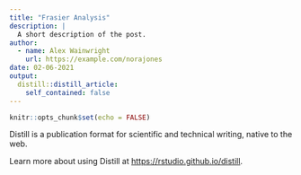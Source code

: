 ```yaml
---
title: "Frasier Analysis"
description: |
  A short description of the post.
author:
  - name: Alex Wainwright
    url: https://example.com/norajones
date: 02-06-2021
output:
  distill::distill_article:
    self_contained: false
---
```



```r
knitr::opts_chunk$set(echo = FALSE)
```

Distill is a publication format for scientific and technical writing, native to the web.

Learn more about using Distill at <https://rstudio.github.io/distill>.


